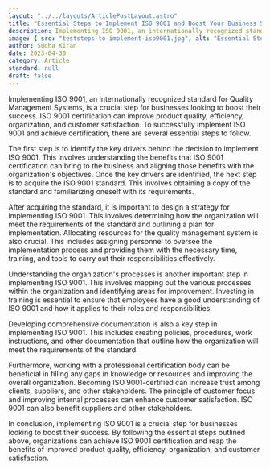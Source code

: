 ```yaml
---
layout: "../../layouts/ArticlePostLayout.astro"
title: "Essential Steps to Implement ISO 9001 and Boost Your Business Success"
description: Implementing ISO 9001, an internationally recognized standard for Quality Management Systems, is a crucial step for businesses looking to boost their success. ISO 9001 certification can improve product quality, efficiency, organization, and customer satisfaction.
image: { src: "teststeps-to-implement-iso9001.jpg", alt: "Essential Steps to Implement ISO 9001" }
author: Sudha Kiran
date: 2023-04-30
category: Article
standard: null
draft: false
---
```


Implementing ISO 9001, an internationally recognized standard for Quality Management Systems, is a crucial step for businesses looking to boost their success. ISO 9001 certification can improve product quality, efficiency, organization, and customer satisfaction. To successfully implement ISO 9001 and achieve certification, there are several essential steps to follow.  

The first step is to identify the key drivers behind the decision to implement ISO 9001. This involves understanding the benefits that ISO 9001 certification can bring to the business and aligning those benefits with the organization's objectives. Once the key drivers are identified, the next step is to acquire the ISO 9001 standard. This involves obtaining a copy of the standard and familiarizing oneself with its requirements. 

After acquiring the standard, it is important to design a strategy for implementing ISO 9001. This involves determining how the organization will meet the requirements of the standard and outlining a plan for implementation. Allocating resources for the quality management system is also crucial. This includes assigning personnel to oversee the implementation process and providing them with the necessary time, training, and tools to carry out their responsibilities effectively.  

Understanding the organization's processes is another important step in implementing ISO 9001. This involves mapping out the various processes within the organization and identifying areas for improvement. Investing in training is essential to ensure that employees have a good understanding of ISO 9001 and how it applies to their roles and responsibilities.  

Developing comprehensive documentation is also a key step in implementing ISO 9001. This includes creating policies, procedures, work instructions, and other documentation that outline how the organization will meet the requirements of the standard. 

 Furthermore, working with a professional certification body can be beneficial in filling any gaps in knowledge or resources and improving the overall organization. Becoming ISO 9001-certified can increase trust among clients, suppliers, and other stakeholders. The principle of customer focus and improving internal processes can enhance customer satisfaction. ISO 9001 can also benefit suppliers and other stakeholders. 

 In conclusion, implementing ISO 9001 is a crucial step for businesses looking to boost their success. By following the essential steps outlined above, organizations can achieve ISO 9001 certification and reap the benefits of improved product quality, efficiency, organization, and customer satisfaction. 